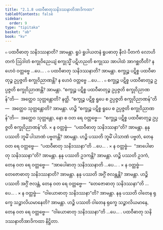 ```yaml
---
title: "2.1.8 ပထဝီဓာတုသနိဒဿနာတိအာဒိကထာ"
tableOfContents: false
sidebar:
  order: 9
type: "tipitaka"
basket: "ab"
book: "kv"
---
```



<DynamicBreadcrumb />

<Division number="465" book="kv">

<Paragraph number="1592" book="kv">
๐ ပထဝီဓာတု သနိဒဿနာတိ? အာမန္တာ. ရူပံ ရူပါယတနံ ရူပဓာတု နီလံ ပီတကံ လောဟိတကံ ဩဒါတံ စက္ခုဝိညေယျံ စက္ခုသ္မိံ ပဋိဟညတိ စက္ခုဿ အာပါထံ အာဂစ္ဆတီတိ? န ဟေဝံ ဝတ္တဗ္ဗေ …ပေ… .
</Paragraph>

<Paragraph number="1593" book="kv">
๐ ပထဝီဓာတု သနိဒဿနာတိ? အာမန္တာ. စက္ခုဉ္စ ပဋိစ္စ ပထဝီဓာတုဉ္စ ဥပ္ပဇ္ဇတိ စက္ခုဝိညာဏန္တိ? န ဟေဝံ ဝတ္တဗ္ဗေ …ပေ… .
</Paragraph>

<Paragraph number="1594" book="kv">
๐ စက္ခုဉ္စ ပဋိစ္စ ပထဝီဓာတုဉ္စ ဥပ္ပဇ္ဇတိ စက္ခုဝိညာဏန္တိ? အာမန္တာ. “စက္ခုဉ္စ ပဋိစ္စ ပထဝီဓာတုဉ္စ ဥပ္ပဇ္ဇတိ စက္ခုဝိညာဏန်”တိ—  အတ္ထေဝ သုတ္တန္တောတိ? နတ္ထိ. “စက္ခုဉ္စ ပဋိစ္စ ရူပေ စ ဥပ္ပဇ္ဇတိ စက္ခုဝိညာဏန်”တိ—  အတ္ထေဝ သုတ္တန္တောတိ? အာမန္တာ. ဟဉ္စိ “စက္ခုဉ္စ ပဋိစ္စ ရူပေ စ ဥပ္ပဇ္ဇတိ စက္ခုဝိညာဏန်”တိ—  အတ္ထေဝ သုတ္တန္တော, နော စ ဝတ ရေ ဝတ္တဗ္ဗေ—  “စက္ခုဉ္စ ပဋိစ္စ ပထဝီဓာတုဉ္စ ဥပ္ပဇ္ဇတိ စက္ခုဝိညာဏန်”တိ.
</Paragraph>

</Division>
<Division number="466" book="kv">

<Paragraph number="1595" book="kv">
× န ဝတ္တဗ္ဗံ—  “ပထဝီဓာတု သနိဒဿနာ”တိ? အာမန္တာ. နနု ပဿတိ ဘူမိံ ပါသာဏံ ပဗ္ဗတန္တိ? အာမန္တာ. ဟဉ္စိ ပဿတိ ဘူမိံ ပါသာဏံ ပဗ္ဗတံ, တေန ဝတ ရေ ဝတ္တဗ္ဗေ—  “ပထဝီဓာတု သနိဒဿနာ”တိ …ပေ… .
</Paragraph>

<Paragraph number="1596" book="kv">
× န ဝတ္တဗ္ဗံ—  “အာပေါဓာတု သနိဒဿနာ”တိ? အာမန္တာ. နနု ပဿတိ ဥဒကန္တိ? အာမန္တာ. ဟဉ္စိ ပဿတိ ဥဒကံ, တေန ဝတ ရေ ဝတ္တဗ္ဗေ—  “အာပေါဓာတု သနိဒဿနာတိ …ပေ… .
</Paragraph>

<Paragraph number="1597" book="kv">
× န ဝတ္တဗ္ဗံ—  တေဇောဓာတု သနိဒဿနာတိ? အာမန္တာ. နနု ပဿတိ အဂ္ဂိံ ဇလန္တန္တိ? အာမန္တာ. ဟဉ္စိ ပဿတိ အဂ္ဂိံ ဇလန္တံ, တေန ဝတ ရေ ဝတ္တဗ္ဗေ—  “တေဇောဓာတု သနိဒဿနာ”တိ …ပေ… .
</Paragraph>

<Paragraph number="1598" book="kv">
× န ဝတ္တဗ္ဗံ—  “ဝါယောဓာတု သနိဒဿနာ”တိ? အာမန္တာ. နနု ပဿတိ ဝါတေန ရုက္ခေ သဉ္စာလိယမာနေတိ? အာမန္တာ. ဟဉ္စိ ပဿတိ ဝါတေန ရုက္ခေ သဉ္စာလိယမာနေ, တေန ဝတ ရေ ဝတ္တဗ္ဗေ—  “ဝါယောဓာတု သနိဒဿနာ”တိ …ပေ… .

</Paragraph>
</Division>

<Paragraph number="1599" type="center" book="kv">
ပထဝီဓာတု သနိဒဿနာတိအာဒိကထာ နိဋ္ဌိတာ.
</Paragraph>